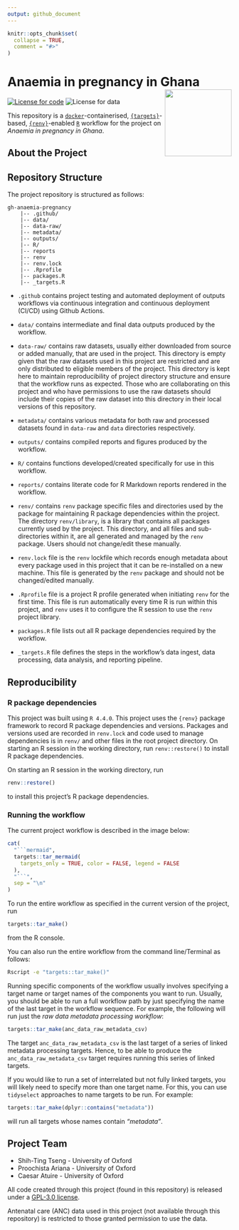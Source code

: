 ```yaml
---
output: github_document
---
```


<!-- README.md is generated from README.Rmd. Please edit that file -->

```r
knitr::opts_chunk$set(
  collapse = TRUE,
  comment = "#>"
)
```

# Anaemia in pregnancy in Ghana <a href="https://www.tropicalmedicine.ox.ac.uk/study-with-us/msc-ihtm" target="_blank"><img src="https://podcasts.ox.ac.uk/sites/default/files/image-mirror/unpacking-fundamentals-global-health-towards-new-generation-leadership.png" width="150px" align="right" /></a>

<!-- badges: start -->
[![License for code](https://img.shields.io/badge/license (for code)-GPL3.0-blue.svg)](https://opensource.org/licenses/gpl-3.0.html)
![License for data](https://img.shields.io/badge/license (for data)-restricted-red)
<!-- badges: end -->

This repository is a [`docker`](https://www.docker.com/get-started)-containerised, [`{targets}`](https://docs.ropensci.org/targets/)-based, [`{renv}`](https://rstudio.github.io/renv/articles/renv.html)-enabled [`R`](https://cran.r-project.org/) workflow for the project on *Anaemia in pregnancy in Ghana*.

## About the Project



## Repository Structure

The project repository is structured as follows:

```
gh-anaemia-pregnancy
    |-- .github/
    |-- data/
    |-- data-raw/
    |-- metadata/
    |-- outputs/
    |-- R/
    |-- reports
    |-- renv
    |-- renv.lock
    |-- .Rprofile
    |-- packages.R
    |-- _targets.R
```

* `.github` contains project testing and automated deployment of outputs workflows via continuous integration and continuous deployment (CI/CD) using Github Actions.

* `data/` contains intermediate and final data outputs produced by the workflow.

* `data-raw/` contains raw datasets, usually either downloaded from source or added manually, that are used in the project. This directory is empty given that the raw datasets used in this project are restricted and are only distributed to eligible members of the project. This directory is kept here to maintain reproducibility of project directory structure and ensure that the workflow runs as expected. Those who are collaborating on this project and who have permissions to use the raw datasets should include their copies of the raw dataset into this directory in their local versions of this repository.

* `metadata/` contains various metadata for both raw and processed datasets found in `data-raw` and `data` directories respectively.

* `outputs/` contains compiled reports and figures produced by the workflow.

* `R/` contains functions developed/created specifically for use in this workflow.

* `reports/` contains literate code for R Markdown reports rendered in the workflow.

* `renv/` contains `renv` package specific files and directories used by the package for maintaining R package dependencies within the project. The directory `renv/library`, is a library that contains all packages currently used by the project. This directory, and all files and sub-directories within it, are all generated and managed by the `renv` package. Users should not change/edit these manually.

* `renv.lock` file is the `renv` lockfile which records enough metadata about every package used in this project that it can be re-installed on a new machine. This file is generated by the `renv` package and should not be changed/edited manually.

* `.Rprofile` file is a project R profile generated when initiating `renv` for the first time. This file is run automatically every time R is run within this project, and `renv` uses it to configure the R session to use the `renv` project library.

* `packages.R` file lists out all R package dependencies required by the workflow.

* `_targets.R` file defines the steps in the workflow's data ingest, data processing, data analysis, and reporting pipeline.

## Reproducibility

### R package dependencies

This project was built using `R 4.4.0`. This project uses the `{renv}` package framework to record R package dependencies and versions. Packages and versions used are recorded in `renv.lock` and code used to manage dependencies is in `renv/` and other files in the root project directory. On starting an R session in the working directory, run `renv::restore()` to install R package dependencies.

On starting an R session in the working directory, run 

```R
renv::restore()
``` 

to install this project's R package dependencies.

### Running the workflow

The current project workflow is described in the image below:

```r
cat(
  "```mermaid",
  targets::tar_mermaid(
    targets_only = TRUE, color = FALSE, legend = FALSE
  ),
  "```",
  sep = "\n"
)
```

To run the entire workflow as specified in the current version of the project, run

```R
targets::tar_make()
```

from the R console.

You can also run the entire workflow from the command line/Terminal as follows:

```Bash
Rscript -e "targets::tar_make()"
```

Running specific components of the workflow usually involves specifying a target name or target names of the components you want to run. Usually, you should be able to run a full workflow path by just specifying the name of the last target in the workflow sequence. For example, the following will run just the *raw data metadata processing workflow*:

```R
targets::tar_make(anc_data_raw_metadata_csv)
```

The target `anc_data_raw_metadata_csv` is the last target of a series of linked metadata processing targets. Hence, to be able to produce the `anc_data_raw_metadata_csv` target requires running this series of linked targets.

If you would like to run a set of interrelated but not fully linked targets, you will likely need to specify more than one target name. For this, you can use `tidyselect` approaches to name targets to be run. For example:

```R
targets::tar_make(dplyr::contains("metadata"))
```

will run all targets whose names contain *"metadata"*.

## Project Team

* Shih-Ting Tseng - University of Oxford
* Proochista Ariana - University of Oxford
* Caesar Atuire - University of Oxford

All code created through this project (found in this repository) is released under a [GPL-3.0 license](https://opensource.org/licenses/gpl-3.0.html).

Antenatal care (ANC) data used in this project (not available through this repository) is restricted to those granted permission to use the data.

<br>
<br>
